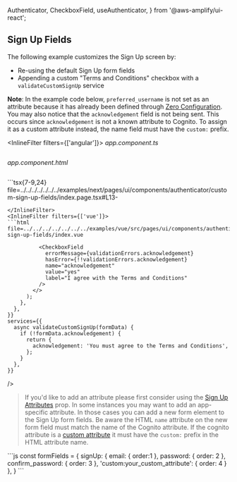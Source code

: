   Authenticator,
  CheckboxField,
  useAuthenticator,
} from '@aws-amplify/ui-react';


## Sign Up Fields

The following example customizes the Sign Up screen by:

- Re-using the default Sign Up form fields
- Appending a custom "Terms and Conditions" checkbox with a `validateCustomSignUp` service

**Note**: In the example code below, `preferred_username` is not set as an attribute because it has already been defined through [Zero Configuration](./configuration#sign-up-attributes). You may also notice that the `acknowledgement` field is not being sent. This occurs since `acknowledgement` is not a known attribute to Cognito. To assign it as a custom attribute instead, the name field must have the `custom:` prefix.

<InlineFilter filters={['angular']}>
_app.component.ts_

```ts{14-22} file=../../../../../../../examples/angular/src/pages/ui/components/authenticator/custom-sign-up-fields/custom-sign-up-fields.component.ts

```

_app.component.html_

```html{1-14} file=../../../../../../../examples/angular/src/pages/ui/components/authenticator/custom-sign-up-fields/custom-sign-up-fields.component.html

```
</InlineFilter>
<InlineFilter filters={['react']}>
```tsx{7-9,24} file=../../../../../../../examples/next/pages/ui/components/authenticator/custom-sign-up-fields/index.page.tsx#L13-

```
</InlineFilter>
<InlineFilter filters={['vue']}>
```html file=../../../../../../../examples/vue/src/pages/ui/components/authenticator/custom-sign-up-fields/index.vue

```
</InlineFilter>

<Example>
  <Authenticator
    initialState="signUp"
    loginMechanisms={['email']}
    signUpAttributes={['preferred_username']}
    components={{
      SignUp: {
        FormFields() {
          const { validationErrors } = useAuthenticator();
          return (
            <>
              <Authenticator.SignUp.FormFields />

              <CheckboxField
                errorMessage={validationErrors.acknowledgement}
                hasError={!!validationErrors.acknowledgement}
                name="acknowledgement"
                value="yes"
                label="I agree with the Terms and Conditions"
              />
            </>
          );
        },
      },
    }}
    services={{
      async validateCustomSignUp(formData) {
        if (!formData.acknowledgement) {
          return {
            acknowledgement: 'You must agree to the Terms and Conditions',
          };
        }
      },
    }}

/>

</Example>

> If you'd like to add an attribute please first consider using the [Sign Up Attributes](configuration#sign-up-attributes) prop. In some instances you may want to add an app-specific attribute. In those cases you can add a new form element to the Sign Up form fields. Be aware the HTML `name` attribute on the new form field must match the name of the Cognito attribute. If the cognito attribute is a [custom attribute](https://docs.aws.amazon.com/cognito/latest/developerguide/user-pool-settings-attributes.html) it must have the `custom:` prefix in the HTML attribute name.

<Example>
  <ExampleCode>
  ```js
    const formFields = {
      signUp: {
        email: {
          order:1
        },
        password: {
          order: 2
        },
        confirm_password: {
          order: 3
        },
        'custom:your_custom_attribute': {
          order: 4
        }
      },
    }
  ```
  </ExampleCode>
</Example>
